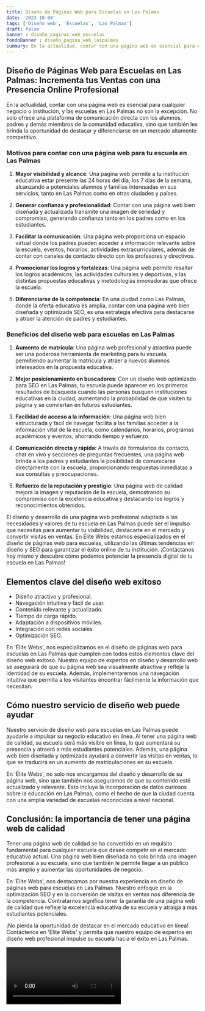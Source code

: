 ```yaml
---
title: Diseño de Páginas Web para Escuelas en Las Palmas
date: '2023-10-04'
tags: ['Diseño web', 'Escuelas', 'Las Palmas']
draft: false
banner : diseño_paginas_web_escuelas
fondoBanner : diseño_pagina_web_laspalmas
summary: En la actualidad, contar con una página web es esencial para cualquier negocio o institución, y las escuelas en Las Palmas no son la excepción. No solo ofrece una plataforma de comunicación directa con los alumnos, padres y demás miembros de la comunidad educativa, sino que también les brinda la oportunidad de destacar y diferenciarse en un mercado altamente competitivo.
---
```


## Diseño de Páginas Web para Escuelas en Las Palmas: Incrementa tus Ventas con una Presencia Online Profesional

En la actualidad, contar con una página web es esencial para cualquier negocio o institución, y las escuelas en Las Palmas no son la excepción. No solo ofrece una plataforma de comunicación directa con los alumnos, padres y demás miembros de la comunidad educativa, sino que también les brinda la oportunidad de destacar y diferenciarse en un mercado altamente competitivo.

### Motivos para contar con una página web para tu escuela en Las Palmas

1. **Mayor visibilidad y alcance**: Una página web permite a tu institución educativa estar presente las 24 horas del día, los 7 días de la semana, alcanzando a potenciales alumnos y familias interesadas en sus servicios, tanto en Las Palmas como en otras ciudades y países.

2. **Generar confianza y profesionalidad**: Contar con una página web bien diseñada y actualizada transmite una imagen de seriedad y compromiso, generando confianza tanto en los padres como en los estudiantes.

3. **Facilitar la comunicación**: Una página web proporciona un espacio virtual donde los padres pueden acceder a información relevante sobre la escuela, eventos, horarios, actividades extracurriculares, además de contar con canales de contacto directo con los profesores y directivos.

4. **Promocionar los logros y fortalezas**: Una página web permite resaltar los logros académicos, las actividades culturales y deportivas, y las distintas propuestas educativas y metodologías innovadoras que ofrece la escuela.

5. **Diferenciarse de la competencia**: En una ciudad como Las Palmas, donde la oferta educativa es amplia, contar con una página web bien diseñada y optimizada SEO, es una estrategia efectiva para destacarse y atraer la atención de padres y estudiantes.

### Beneficios del diseño web para escuelas en Las Palmas

1. **Aumento de matrícula**: Una página web profesional y atractiva puede ser una poderosa herramienta de marketing para tu escuela, permitiendo aumentar la matrícula y atraer a nuevos alumnos interesados en la propuesta educativa.

2. **Mejor posicionamiento en buscadores**: Con un diseño web optimizado para SEO en Las Palmas, tu escuela puede aparecer en los primeros resultados de búsqueda cuando las personas busquen instituciones educativas en la ciudad, aumentando la probabilidad de que visiten tu página y se conviertan en futuros estudiantes.

3. **Facilidad de acceso a la información**: Una página web bien estructurada y fácil de navegar facilita a las familias acceder a la información vital de la escuela, como calendarios, horarios, programas académicos y eventos, ahorrando tiempo y esfuerzo.

4. **Comunicación directa y rápida**: A través de formularios de contacto, chat en vivo y secciones de preguntas frecuentes, una página web brinda a los padres y estudiantes la posibilidad de comunicarse directamente con la escuela, proporcionando respuestas inmediatas a sus consultas y preocupaciones.

5. **Refuerzo de la reputación y prestigio**: Una página web de calidad mejora la imagen y reputación de la escuela, demostrando su compromiso con la excelencia educativa y destacando los logros y reconocimientos obtenidos.

El diseño y desarrollo de una página web profesional adaptada a las necesidades y valores de tu escuela en Las Palmas puede ser el impulso que necesitas para aumentar tu visibilidad, destacarte en el mercado y convertir visitas en ventas. En Élite Webs estamos especializados en el diseño de páginas web para escuelas, utilizando las últimas tendencias en diseño y SEO para garantizar el éxito online de tu institución. ¡Contáctanos hoy mismo y descubre cómo podemos potenciar la presencia digital de tu escuela en Las Palmas!

<GifSeo />

<Cta />

## Elementos clave del diseño web exitoso

- Diseño atractivo y profesional.
- Navegación intuitiva y fácil de usar.
- Contenido relevante y actualizado.
- Tiempo de carga rápido.
- Adaptación a dispositivos móviles.
- Integración con redes sociales.
- Optimización SEO.

En 'Élite Webs', nos especializamos en el diseño de páginas web para escuelas en Las Palmas que cumplen con todos estos elementos clave del diseño web exitoso. Nuestro equipo de expertos en diseño y desarrollo web se asegurará de que su página web sea visualmente atractiva y refleje la identidad de su escuela. Además, implementaremos una navegación intuitiva que permita a los visitantes encontrar fácilmente la información que necesitan.

## Cómo nuestro servicio de diseño web puede ayudar

Nuestro servicio de diseño web para escuelas en Las Palmas puede ayudarle a impulsar su negocio educativo en línea. Al tener una página web de calidad, su escuela será más visible en línea, lo que aumentará su presencia y atraerá a más estudiantes potenciales. Además, una página web bien diseñada y optimizada ayudará a convertir las visitas en ventas, lo que se traducirá en un aumento de matriculaciones en su escuela.

En 'Élite Webs', no solo nos encargamos del diseño y desarrollo de su página web, sino que también nos aseguramos de que su contenido esté actualizado y relevante. Esto incluye la incorporación de datos curiosos sobre la educación en Las Palmas, como el hecho de que la ciudad cuenta con una amplia variedad de escuelas reconocidas a nivel nacional.

## Conclusión: la importancia de tener una página web de calidad

Tener una página web de calidad se ha convertido en un requisito fundamental para cualquier escuela que desee competir en el mercado educativo actual. Una página web bien diseñada no solo brinda una imagen profesional a su escuela, sino que también le permite llegar a un público más amplio y aumentar las oportunidades de negocio.

En 'Élite Webs', nos destacamos por nuestra experiencia en diseño de páginas web para escuelas en Las Palmas. Nuestro enfoque en la optimización SEO y en la conversión de visitas en ventas nos diferencia de la competencia. Contratarnos significa tener la garantía de una página web de calidad que refleje la excelencia educativa de su escuela y atraiga a más estudiantes potenciales.

¡No pierda la oportunidad de destacar en el mercado educativo en línea! Contáctenos en 'Élite Webs' y permita que nuestro equipo de expertos en diseño web profesional impulse su escuela hacia el éxito en Las Palmas.

<Video />

<CtaBot job='Escuelas' city='Las Palmas'/>

<Gmaps query='Las Palmas+españa+maps' />